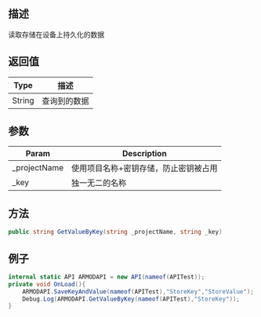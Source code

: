 ## 描述

读取存储在设备上持久化的数据

## 返回值

| Type                                          | 描述         |
| --------------------------------------------- | ------------ |
| <highlight color="#AE6221">String</highlight> | 查询到的数据 |

## 参数

| Param         | Description                           |
| ------------- | ------------------------------------- |
| \_projectName | 使用项目名称+密钥存储，防止密钥被占用 |
| \_key         | 独一无二的名称                        |

## 方法

```cs
public string GetValueByKey(string _projectName, string _key)
```

## 例子

```cs
internal static API ARMODAPI = new API(nameof(APITest));
private void OnLoad(){
    ARMODAPI.SaveKeyAndValue(nameof(APITest),"StoreKey","StoreValue");
    Debug.Log(ARMODAPI.GetValueByKey(nameof(APITest),"StoreKey"));
}
```
